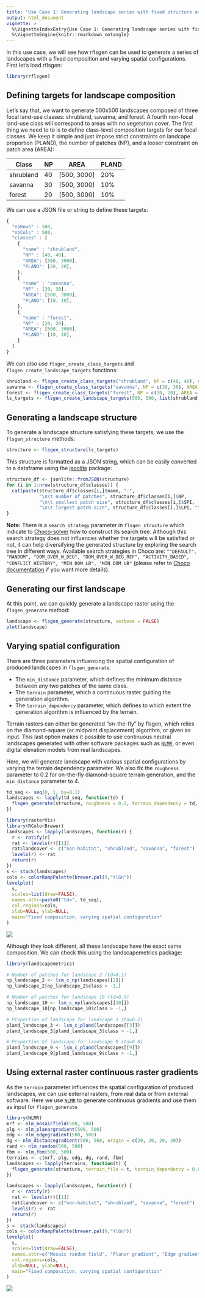 ```yaml
---
title: "Use Case 1: Generating landscape series with fixed structure and varying spatial configurations"
output: html_document
vignette: >
  %\VignetteIndexEntry{Use Case 1: Generating landscape series with fixed structure and varying spatial configurations}
  %\VignetteEngine{knitr::rmarkdown_notangle}
---
```


In this use case, we will see how rflsgen can be used to generate a series of landscapes with a fixed composition and varying spatial configurations. First let's load rflsgen:

```r
library(rflsgen)
```

## Defining targets for landscape composition

Let's say that, we want to generate 500x500 landscapes composed of three focal land-use classes: shrubland, savanna, and forest. A fourth non-focal land-use class will correspond to areas with no vegetation cover. The first thing we need to to is to define class-level composition targets for our focal classes. We keep it simple and just impose strict constraints on landcape proportion (PLAND), the number of patches (NP), and a looser constraint on patch area (AREA):

| Class     | NP      | AREA         | PLAND |
| --------- |---------| ------------ |------ |
| shrubland | 40      | [500, 3000]  | 20%   |
| savanna   | 30      | [500, 3000]  | 10%   |
| forest    | 20      | [500, 3000]  | 10%   |


We can use a JSON file or string to define these targets:

```js
{
  "nbRows" : 500,
  "nbCols" : 500,
  "classes" : [
    {
      "name" : "shrubland",
      "NP" : [40, 40],
      "AREA": [500, 3000],
      "PLAND": [20, 20],
    },
    {
      "name" : "savanna",
      "NP" : [30, 30],
      "AREA": [500, 3000],
      "PLAND": [10, 10],
    },
    {
      "name" : "forest",
      "NP" : [20, 20],
      "AREA": [500, 3000],
      "PLAND": [10, 10],
    }
  ]
}
```

We can also use `flsgen_create_class_targets` and `flsgen_create_landscape_targets` functions:

```r
shrubland <- flsgen_create_class_targets("shrubland", NP = c(40, 40), AREA = c(500, 3000), PLAND = c(20, 20))
savanna <- flsgen_create_class_targets("savanna", NP = c(30, 30), AREA = c(500, 3000), PLAND = c(10, 10))
forest <- flsgen_create_class_targets("forest", NP = c(20, 20), AREA = c(500, 3000), PLAND = c(10, 10))
ls_targets <- flsgen_create_landscape_targets(500, 500, list(shrubland, savanna, forest))
```

## Generating a landscape structure

To generate a landscape structure satisfying these targets, we use the `flsgen_structure` methods:

```r
structure <- flsgen_structure(ls_targets)
```

This structure is formatted as a JSON string, which can be easily converted to a dataframe using the [jsonlite](https://cran.r-project.org/package=jsonlite) package:

```r
structure_df <- jsonlite::fromJSON(structure)
for (i in 1:nrow(structure_df$classes)) {
  cat(paste(structure_df$classes[i,]$name, ":",
            "\n\t number of patches", structure_df$classes[i,]$NP,
            "\n\t smallest patch size", structure_df$classes[i,]$SPI,
            "\n\t largest patch size", structure_df$classes[i,]$LPI, "\n\n"))
}
```

**Note:** There is a `search_strategy` parameter in `flsgen_structure` which indicate to [Choco-solver](https://choco-solver.org/) how to construct its search tree. Although this search strategy does not influences whether the targets will be satisfied or not, it can help diversifying the generated structure by exploring the search tree in different ways. Available search strategies in Choco are: `""DEFAULT", "RANDOM", "DOM_OVER_W_DEG", "DOM_OVER_W_DEG_REF", "ACTIVITY_BASED", "CONFLICT_HISTORY", "MIN_DOM_LB", "MIN_DOM_UB"` (please refer to [Choco documentation](https://choco-solver.org/docs/solving/strategies/) if you want more details).

## Generating our first landscape

At this point, we can quickly generate a landscape raster using the `flsgen_generate` method:

```r
landscape <- flsgen_generate(structure, verbose = FALSE)
plot(landscape)
```

## Varying spatial configuration

There are three parameters influencing the spatial configuration of produced landscapes in `flsgen_generate`:

- The `min_distance` parameter, which defines the minimum distance between any two patches of the same class.
- The `terrain` parameter, which a continuous raster guiding the generation algorithm.
- The `terrain_dependency` parameter, which defines to which extent the generation algorithm is influenced by the terrain.

Terrain rasters can either be generated "on-the-fly" by flsgen, which relies on the diamond-square (or midpoint displacement) algorithm, or given as input. This last option makes it possible to use continuous neutral landscapes generated with other software packages such as [`NLMR`](https://ropensci.github.io/NLMR/), or even digital elevation models from real landscapes.

Here, we will generate landscape with various spatial configurations by varying the terrain dependency parameter. We also fix the `roughness` parameter to 0.2 for on-the-fly diamond-square terrain generation, and the `min_distance` parameter to 4.

```r
td_seq <- seq(0, 1, by=0.1)
landscapes <- lapply(td_seq, function(td) {
  flsgen_generate(structure, roughness = 0.2, terrain_dependency = td, min_distance = 4, verbose = FALSE)
})
```

```r
library(rasterVis)
library(RColorBrewer)
landscapes <- lapply(landscapes, function(r) {
  r <- ratify(r)
  rat <- levels(r)[[1]]
  rat$landcover <- c("non-habitat", "shrubland", "savanna", "forest")
  levels(r) <- rat
  return(r)
})
s <- stack(landscapes)
cols <- colorRampPalette(brewer.pal(9,"YlGn"))
levelplot(
  s,
  scales=list(draw=FALSE), 
  names.attr=paste0("td=", td_seq), 
  col.regions=cols,
  xlab=NULL, ylab=NULL,
  main="Fixed composition, varying spatial configuration"
)
```

![](figures/use_case_1_landscape_mosaic.png)

Although they look different, all these landscape have the exact same composition. We can check this using the landscapemetrics package:

```r
library(landscapemetrics)

# Number of patches for landscape 2 (td=0.1)
np_landscape_2 <- lsm_c_np(landscapes[[2]])
np_landscape_2[np_landscape_2$class > -1,]

# Number of patches for landscape 10 (td=0.9)
np_landscape_10 <- lsm_c_np(landscapes[[10]])
np_landscape_10[np_landscape_10$class > -1,]

# Proportion of landscape for landscape 3 (td=0.2)
pland_landscape_3 <- lsm_c_pland(landscapes[[3]])
pland_landscape_3[pland_landscape_3$class > -1,]

# Proportion of landscape for landscape 9 (td=0.8)
pland_landscape_9 <- lsm_c_pland(landscapes[[9]])
pland_landscape_9[pland_landscape_9$class > -1,]
```

## Using external raster continuous raster gradients

As the `terrain` parameter influences the spatial configuration of produced landscapes, we can use external rasters, from real data or from external software. Here we use [`NLMR`](https://ropensci.github.io/NLMR/) to generate continuous gradients and use them as input for `flsgen_generate`

```r
library(NLMR)
mrf <- nlm_mosaicfield(500, 500)
plg <- nlm_planargradient(500, 500)
edg <- nlm_edgegradient(500, 500)
dg <- nlm_distancegradient(500, 500, origin = c(20, 20, 20, 20))
rand <- nlm_random(500, 500)
fbm <- nlm_fbm(500, 500)
terrains <- c(mrf, plg, edg, dg, rand, fbm)
landscapes <- lapply(terrains, function(t) {
  flsgen_generate(structure, terrain_file = t, terrain_dependency = 0.8, min_distance = 4)
})
```

```r
landscapes <- lapply(landscapes, function(r) {
  r <- ratify(r)
  rat <- levels(r)[[1]]
  rat$landcover <- c("non-habitat", "shrubland", "savanna", "forest")
  levels(r) <- rat
  return(r)
})
s <- stack(landscapes)
cols <- colorRampPalette(brewer.pal(9,"YlGn"))
levelplot(
  s,
  scales=list(draw=FALSE), 
  names.attr=c("Mosaic random field", "Planar gradient", "Edge gradient", "Distance gradient", "Random", "Fractional brownian motion"), 
  col.regions=cols,
  xlab=NULL, ylab=NULL,
  main="Fixed composition, varying spatial configuration"
)
```
![](figures/use_case_1_nlmr.png)
